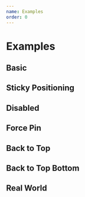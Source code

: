 ```yaml
---
name: Examples
order: 0
---
```



# Examples

## Basic

<Example>
  <Simple />
</Example>

## Sticky Positioning

<Example>
  <Simple sticky />
</Example>

## Disabled

<Example>
  <Disabled />
</Example>

## Force Pin

<Example>
  <ForcePin />
</Example>

## Back to Top

<Example>
  <BackToTop />
</Example>

## Back to Top Bottom

<Example>
  <BackToTopBottom />
</Example>

## Real World

<Example>
  <RealWorld />
</Example>
